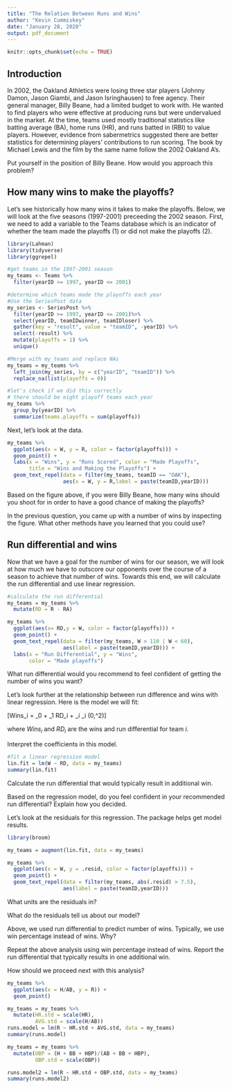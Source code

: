 ```yaml
---
title: "The Relation Between Runs and Wins"
author: "Kevin Cummiskey"
date: "January 28, 2020"
output: pdf_document
---
```


```r
knitr::opts_chunk$set(echo = TRUE)
```

## Introduction

In 2002, the Oakland Athletics were losing three star players (Johnny Damon, Jason Giambi, and Jason Isringhausen) to free agency.  Their general manager, Billy Beane, had a limited budget to work with. He wanted to find players who were effective at producing runs but were undervalued in the market. At the time, teams used mostly traditional statistics like batting average (BA), home runs (HR), and runs batted in (RBI) to value players. However, evidence from sabermetrics suggested there are better statistics for determining players' contributions to run scoring.  The book \textit{Moneyball} by Michael Lewis and the film by the same name follow the 2002 Oakland A's.

Put yourself in the position of Billy Beane.  How would you approach this problem?

\vspace{1.5in}


## How many wins to make the playoffs?

Let's see historically how many wins it takes to make the playoffs. Below, we will look at the five seasons (1997-2001) preceeding the 2002 season. First, we need to add a variable \texttt{playoff} to the Teams database which is an indicator of whether the team made the playoffs (1) or did not make the playoffs (2).  

```r
library(Lahman)
library(tidyverse)
library(ggrepel)

#get teams in the 1997-2001 season
my_teams <- Teams %>% 
  filter(yearID >= 1997, yearID <= 2001)

#determine which teams made the playoffs each year
#Use the SeriesPost data
my_series <- SeriesPost %>% 
  filter(yearID >= 1997, yearID <= 2001)%>%
  select(yearID, teamIDwinner, teamIDloser) %>%
  gather(key = "result", value = "teamID", -yearID) %>%
  select(-result) %>%
  mutate(playoffs = 1) %>%
  unique()

#Merge with my_teams and replace NAs
my_teams = my_teams %>% 
  left_join(my_series, by = c("yearID", "teamID")) %>%
  replace_na(list(playoffs = 0)) 

#let's check if we did this correctly  
# there should be eight playoff teams each year
my_teams %>%
  group_by(yearID) %>%
  summarize(teams.playoffs = sum(playoffs))
```

Next, let's look at the data.

```r
my_teams %>%
  ggplot(aes(x = W, y = R, color = factor(playoffs))) +
  geom_point() +
  labs(x = "Wins", y = "Runs Scored", color = "Made Playoffs",
       title = "Wins and Making the Playoffs") +
  geom_text_repel(data = filter(my_teams, teamID == "OAK"),
                  aes(x = W, y = R,label = paste(teamID,yearID)))
```

Based on the figure above, if you were Billy Beane, how many wins should you shoot for in order to have a good chance of making the playoffs?

\vspace{1in}

In the previous question, you came up with a number of wins by inspecting the figure.  What other methods have you learned that you could use?

\vspace{1in}

## Run differential and wins

Now that we have a goal for the number of wins for our season, we will look at how much we have to outscore our opponents over the course of a season to achieve that number of wins.  Towards this end, we will calculate the run differential and use linear regression.

```r
#calculate the run differential
my_teams = my_teams %>%
  mutate(RD = R - RA)

my_teams %>% 
  ggplot(aes(x= RD,y = W, color = factor(playoffs))) +
  geom_point() +
  geom_text_repel(data = filter(my_teams, W > 110 | W < 60),
                  aes(label = paste(teamID,yearID))) +
  labs(x = "Run Differential", y = "Wins",
       color = "Made playoffs")
```

What run differential would you recommend to feel confident of getting the number of wins you want?

\vspace{0.5in}

Let's look further at the relationship between run difference and wins with linear regression. Here is the model we will fit:

\[Wins_i = \beta_0 + \beta_1 RD_i + \epsilon_i \quad \epsilon_i \sim \text{Normal}(0,\sigma^2)\]

where $Wins_i$ and $RD_i$ are the wins and run differential for team $i$.  

Interpret the coefficients in this model.

\vspace{1in}



```r
#fit a linear regression model
lin.fit = lm(W ~ RD, data = my_teams)
summary(lin.fit)
```

Calculate the run differential that would typically result in \underline{one} additional win.

\vspace{0.5in}

Based on the regression model, do you feel confident in your recommended run differential? Explain how you decided.

\vspace{0.5in}

Let's look at the residuals for this regression.  The \texttt{broom} package helps get model results.

```r
library(broom)

my_teams = augment(lin.fit, data = my_teams)

my_teams %>%
  ggplot(aes(x = W, y = .resid, color = factor(playoffs))) +
  geom_point() +
  geom_text_repel(data = filter(my_teams, abs(.resid) > 7.5),
                  aes(label = paste(teamID,yearID)))
```

What units are the residuals in?

What do the residuals tell us about our model?

\vspace{1in}

Above, we used run differential to predict number of wins.  Typically, we use win percentage instead of wins.  Why?

\vspace{0.25in}

Repeat the above analysis using win percentage instead of wins.  Report the run differential that typically results in one additional win.

\vspace{1in}

How should we proceed next with this analysis?


```r
my_teams %>% 
  ggplot(aes(x = H/AB, y = R)) +
  geom_point()

my_teams = my_teams %>%
  mutate(HR.std = scale(HR),
         AVG.std = scale(H/AB))
runs.model = lm(R ~ HR.std + AVG.std, data = my_teams)
summary(runs.model)

my_teams = my_teams %>%
  mutate(OBP = (H + BB + HBP)/(AB + BB + HBP),
         OBP.std = scale(OBP))

runs.model2 = lm(R ~ HR.std + OBP.std, data = my_teams)
summary(runs.model2)
```

